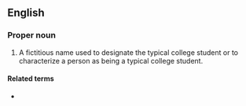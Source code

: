 ==English==

===Proper noun===
{{en-proper noun|head=[[Joe]] [[college|College]]}}

# {{label|en|informal}} A fictitious name used to designate the typical college student or to characterize a person as being a typical college student.

====Related terms====
* {{l|en|John Doe}}